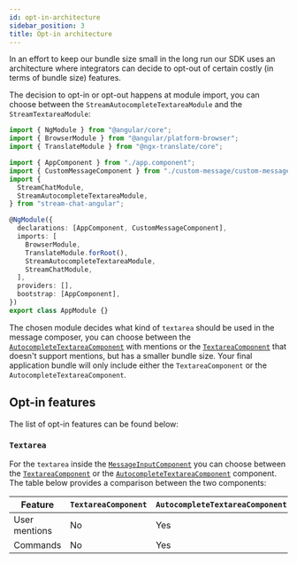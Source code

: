 ```yaml
---
id: opt-in-architecture
sidebar_position: 3
title: Opt-in architecture
---
```


In an effort to keep our bundle size small in the long run our SDK uses an architecture where integrators can decide to opt-out of certain costly (in terms of bundle size) features.

The decision to opt-in or opt-out happens at module import, you can choose between the `StreamAutocompleteTextareaModule` and the `StreamTextareaModule`:

```typescript
import { NgModule } from "@angular/core";
import { BrowserModule } from "@angular/platform-browser";
import { TranslateModule } from "@ngx-translate/core";

import { AppComponent } from "./app.component";
import { CustomMessageComponent } from "./custom-message/custom-message.component";
import {
  StreamChatModule,
  StreamAutocompleteTextareaModule,
} from "stream-chat-angular";

@NgModule({
  declarations: [AppComponent, CustomMessageComponent],
  imports: [
    BrowserModule,
    TranslateModule.forRoot(),
    StreamAutocompleteTextareaModule,
    StreamChatModule,
  ],
  providers: [],
  bootstrap: [AppComponent],
})
export class AppModule {}
```

The chosen module decides what kind of `textarea` should be used in the message composer, you can choose between the [`AutocompleteTextareaComponent`](../components/AutocompleteTextareaComponent.mdx) with mentions or the [`TextareaComponent`](../components/TextareaComponent.mdx) that doesn't support mentions, but has a smaller bundle size. Your final application bundle will only include either the `TextareaComponent` or the `AutocompleteTextareaComponent`.

## Opt-in features

The list of opt-in features can be found below:

### `Textarea`

For the `textarea` inside the [`MessageInputComponent`](../components/MessageInputComponent.mdx) you can choose between the [`TextareaComponent`](../components/TextareaComponent.mdx) or the [`AutocompleteTextareaComponent`](../components/AutocompleteTextareaComponent.mdx) component. The table below provides a comparison between the two components:

| Feature       | `TextareaComponent` | `AutocompleteTextareaComponent` |
| ------------- | ------------------- | ------------------------------- |
| User mentions | No                  | Yes                             |
| Commands      | No                  | Yes                             |
